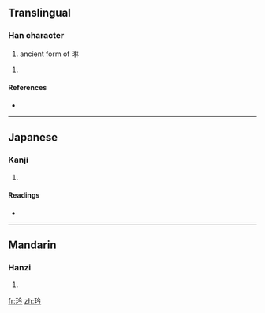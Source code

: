==Translingual==

===Han character===
{{Han char|rn=96|rad=玉|as=04|sn=8|four=|canj=一土人戈弓 (MGOIN), X一土人戈 (XMGOI)}}

# ancient form of 琳

# {{defn|Han|sort=玉04}}

====References====
* {{Han ref|kx=0728.160|dkj=20873|dj=1140.150|hdz=21104.110|uh=73AA|ud=29610}}

----

==Japanese==

===Kanji===
{{ja-kanji|grade=|rs=玉04}}

# {{defn|Japanese|sort=玉04}}

====Readings====
* {{ja-readings|on=[[かん]] (kan), [[けん]] (ken), [[げん]] (gen), [[ぎん]] (gin), [[ごん]] (gon), [[りん]] (rin)|kun=}}

----

==Mandarin==

===Hanzi===
{{cmn-hanzi|pin=[[jiān]] ([[jian1]]), [[pián]] ([[pian2]]), [[pín]] ([[pin2]]), [[yín]] ([[yin2]]), [[qián]] ([[qian2]]), [[lín]] ([[lin2]])|wg=chien<sup>1</sup>, p'ien<sup>2</sup>, p'in<sup>2</sup>, yin<sup>2</sup>, ch'ien<sup>2</sup>, lin<sup>2</sup>}}

# {{defn|Mandarin|sort=玉04}}

[[fr:玪]]
[[zh:玪]]